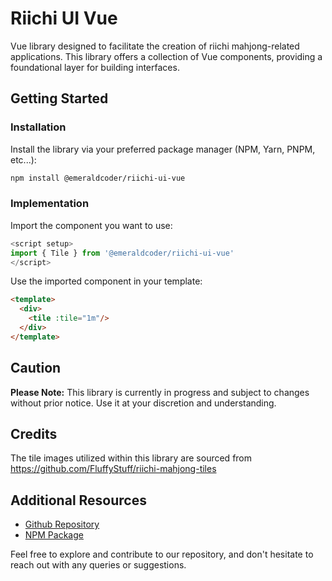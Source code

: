 # Riichi UI Vue

Vue library designed to facilitate the creation of riichi mahjong-related applications. This library offers a collection of Vue components, providing a foundational layer for building interfaces.

## Getting Started

### Installation

Install the library via your preferred package manager (NPM, Yarn, PNPM, etc...):

```bash
npm install @emeraldcoder/riichi-ui-vue
```

### Implementation

Import the component you want to use:

```js
<script setup>
import { Tile } from '@emeraldcoder/riichi-ui-vue'
</script>
```

Use the imported component in your template:
```html
<template>
  <div>
    <tile :tile="1m"/>
  </div>
</template>
```

## Caution

**Please Note:** This library is currently in progress and subject to changes without prior notice. Use it at your discretion and understanding.

## Credits

The tile images utilized within this library are sourced from <a href="https://github.com/FluffyStuff/riichi-mahjong-tiles" target="_blank">https://github.com/FluffyStuff/riichi-mahjong-tiles</a>

## Additional Resources

- <a href="https://github.com/EmeraldCoder/riichi-ui/tree/main/packages/riichi-ui-vue" target="_blank">Github Repository</a>
- <a href="https://www.npmjs.com/package/@emeraldcoder/riichi-ui-vue" target="_blank">NPM Package</a>

Feel free to explore and contribute to our repository, and don't hesitate to reach out with any queries or suggestions.